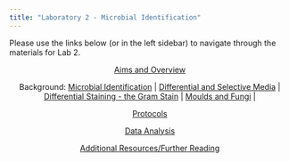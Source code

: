 ```yaml
---
title: "Laboratory 2 - Microbial Identification"
---
```


Please use the links below (or in the left sidebar) to navigate through the materials for Lab 2.

<center>[Aims and Overview](./2aims.qmd) 

Background: [Microbial Identification](./2intro1.qmd) |  [Differential and Selective Media](./2intro2.qmd) | [Differential Staining - the Gram Stain](./2intro3.qmd) | [Moulds and Fungi](./2intro4.qmd) | 

[Protocols](./2protocols.qmd) 

[Data Analysis](./2data.qmd) 

[Additional Resources/Further Reading](./2further.qmd) </center>
